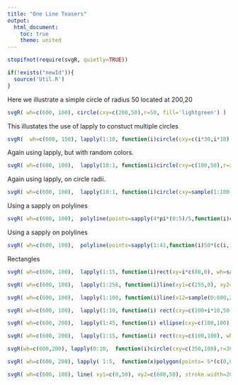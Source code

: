 ```yaml
---
title: "One Line Teasers"
output:
  html_document:
    toc: true
    theme: united
---
```




```r
stopifnot(require(svgR, quietly=TRUE))
```

```r
if(!exists("newId")){
  source('Util.R')
}
```

Here we illustrate a simple circle
of radius 50 located at 200,20
```r
svgR( wh=c(600, 100), circle(cxy=c(200,50),r=50, fill='lightgreen') )
```

This illustates the use of lapply to constuct multiple circles
```r
svgR(  wh=c(600, 150), lapply(1:10, function(i)circle(cxy=c(i*30,i*10),r=5+i, fill=rrgb() ) ))
```

Again using lapply, but with random colors.
```r
svgR( wh=c(600, 100),  lapply(10:1, function(i)circle(cxy=c(100,50),r=i*5, fill=rrgb()) ))
```

Again using lapply, on circle radii.
```r
svgR( wh=c(600, 100),  lapply(10:1, function(i)circle(cxy=sample(1:100,2),r=5+sample(5:50,1), fill=rrgb()) ))
```

Using a sapply on polylines
```r
svgR( wh=c(600, 100),  polyline(points=sapply(4*pi*(0:5)/5,function(i)c(100,50)+50*c(cos(i),sin(i))), fill='none', stroke='red'))
```
Using a sapply on polylines
```r
svgR( wh=c(600, 100),  polyline(points=sapply(1:41,function(i)50*(c(i,1)-i%%2)), fill='red'))
```

Rectangles
```r
svgR( wh=c(600, 100),  lapply(1:15, function(i)rect(xy=i*c(80,0), wh=sample(20:80,2), fill=rrgb())))
```

 
```r
svgR( wh=c(600, 100),  lapply(1:256, function(i)line(xy1=c(255,0), xy2=c(i*2,100), stroke=as.rgb(255-i,128,255-i))))
```

```r
svgR( wh=c(600, 100),  lapply(1:100, function(i)line(x12=sample(0:600,2), y12=c(0,100), stroke=rrgb())))
```

```r
svgR( wh=c(600, 100),  lapply(1:10, function(i) rect(cxy=c(100+i*10,50), wh=c(80+i*10,40), fill='none', stroke=rrgb())))
```

```r
svgR( wh=c(600, 200),  lapply(1:45, function(i) ellipse(cxy=c(100,100), rxy=c(80,40), transform=list(rotate= c(i*4, 100,100)), fill='none', stroke=rrgb())))
```


```r
svgR( wh=c(600, 200),  lapply(1:15, function(i) rect(cxy=c(100,100), wh=c(80,80), transform=list(rotate= c(i*8, 100,100)), fill='none', stroke=rrgb())))
```


```r
svgR(wh=c(600,200), lapply(0:10,  function(i)circle(cxy=c(350,100),r=30,fill=rrgb(),opacity=.3, transform=list(rotate= c(-i*18,300,100)))))
```



```r
svgR( wh=c(600, 200), lapply( 1:5,  function(x)polygon(points= 5*(c(0,0,-4,6, 4, 6)+ x*c(4,6)), fill='brown')))
```

```r
svgR( wh=c(600, 100), line( xy1=c(0,50), xy2=c(600,50), stroke.width=20, stroke.dasharray=8, stroke.dashoffset=16, stroke="lightblue", animate(attributeName="stroke.dashoffset", from=16, to=0 , dur=0.5, repeatCount="indefinite")))
```

